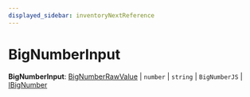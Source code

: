 ```yaml
---
displayed_sidebar: inventoryNextReference
---
```



# BigNumberInput

 **BigNumberInput**: [BigNumberRawValue](../inventory_next.BigNumberRawValue/page.mdx) \| `number` \| `string` \| `BigNumberJS` \| [IBigNumber](../../interfaces/inventory_next.IBigNumber/page.mdx)
